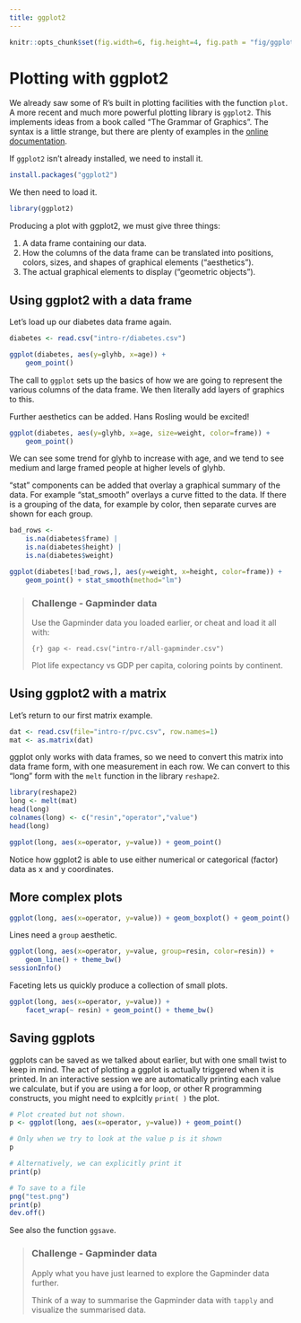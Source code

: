```yaml
---
title: ggplot2
---
```


```r
knitr::opts_chunk$set(fig.width=6, fig.height=4, fig.path = "fig/ggplot-")
```

# Plotting with ggplot2

We already saw some of R's built in plotting facilities with the function `plot`. A more recent and much more powerful plotting library is `ggplot2`. This implements ideas from a book called "The Grammar of Graphics". The syntax is a little strange, but there are plenty of examples in the [online documentation](http://docs.ggplot2.org/current/).

If `ggplot2` isn't already installed, we need to install it.

```r
install.packages("ggplot2")
```

We then need to load it.

```r
library(ggplot2)
```

Producing a plot with ggplot2, we must give three things:

1. A data frame containing our data.
2. How the columns of the data frame can be translated into positions, colors, sizes, and shapes of graphical elements ("aesthetics").
3. The actual graphical elements to display ("geometric objects").


## Using ggplot2 with a data frame

Let's load up our diabetes data frame again.

```r
diabetes <- read.csv("intro-r/diabetes.csv")
```

```r
ggplot(diabetes, aes(y=glyhb, x=age)) +
    geom_point()
```

The call to `ggplot` sets up the basics of how we are going to represent the various columns of the data frame. We then literally add layers of graphics to this.

Further aesthetics can be added. Hans Rosling would be excited!

```r
ggplot(diabetes, aes(y=glyhb, x=age, size=weight, color=frame)) +
    geom_point()
```

We can see some trend for glyhb to increase with age, and we tend to see medium and large framed people at higher levels of glyhb.

"stat" components can be added that overlay a graphical summary of the data. For example "stat_smooth" overlays a curve fitted to the data. If there is a grouping of the data, for example by color, then separate curves are shown for each group.

```r
bad_rows <-
    is.na(diabetes$frame) |
    is.na(diabetes$height) |
    is.na(diabetes$weight)

ggplot(diabetes[!bad_rows,], aes(y=weight, x=height, color=frame)) +
    geom_point() + stat_smooth(method="lm")
```

> ### Challenge - Gapminder data {.challenge}
>
> Use the Gapminder data you loaded earlier, or cheat and load it all with:
>
> ```{r}
> gap <- read.csv("intro-r/all-gapminder.csv")
> ```
>
> Plot life expectancy vs GDP per capita, coloring points by continent.
>

## Using ggplot2 with a matrix

Let's return to our first matrix example.

```r
dat <- read.csv(file="intro-r/pvc.csv", row.names=1)
mat <- as.matrix(dat)
```

ggplot only works with data frames, so we need to convert this matrix into data frame form, with one measurement in each row. We can convert to this "long" form with the `melt` function in the library `reshape2`.

```r
library(reshape2)
long <- melt(mat)
head(long)
colnames(long) <- c("resin","operator","value")
head(long)
```

```r
ggplot(long, aes(x=operator, y=value)) + geom_point()
```

Notice how ggplot2 is able to use either numerical or categorical (factor) data as x and y coordinates.

## More complex plots

```r
ggplot(long, aes(x=operator, y=value)) + geom_boxplot() + geom_point()
```

Lines need a `group` aesthetic.

```r
ggplot(long, aes(x=operator, y=value, group=resin, color=resin)) +
    geom_line() + theme_bw()
sessionInfo()
```

Faceting lets us quickly produce a collection of small plots.

```r
ggplot(long, aes(x=operator, y=value)) +
    facet_wrap(~ resin) + geom_point() + theme_bw()
```


## Saving ggplots

ggplots can be saved as we talked about earlier, but with one small twist to keep in mind. The act of plotting a ggplot is actually triggered when it is printed. In an interactive session we are automatically printing each value we calculate, but if you are using a for loop, or other R programming constructs, you might need to explcitly `print( )` the plot.

```r
# Plot created but not shown.
p <- ggplot(long, aes(x=operator, y=value)) + geom_point()

# Only when we try to look at the value p is it shown
p

# Alternatively, we can explicitly print it
print(p)

# To save to a file
png("test.png")
print(p)
dev.off()
```

See also the function `ggsave`.


> ### Challenge - Gapminder data {.challenge}
>
> Apply what you have just learned to explore the Gapminder data further.
>
> Think of a way to summarise the Gapminder data with `tapply` and visualize the summarised data.
>
